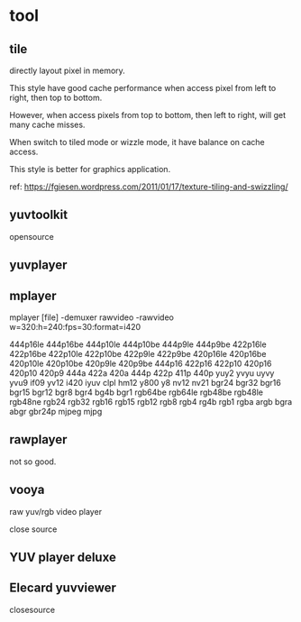 = tool =
== tile ==
directly layout pixel in memory.

This style have good cache performance when access pixel from left to right,
then top to bottom.

However, when access pixels from top to bottom, then left to right, will get
many cache misses.

When switch to tiled mode or wizzle mode, it have balance on cache access.

This style is better for graphics application.

ref:
[[https://fgiesen.wordpress.com/2011/01/17/texture-tiling-and-swizzling/]]
== yuvtoolkit ==
opensource
== yuvplayer ==

== mplayer ==
mplayer [file] -demuxer rawvideo -rawvideo w=320:h=240:fps=30:format=i420

444p16le 444p16be 444p10le 444p10be 444p9le 444p9be 422p16le 422p16be 422p10le 422p10be 422p9le 422p9be 420p16le 420p16be 420p10le 420p10be 420p9le 420p9be 444p16 422p16 422p10 420p16 420p10 420p9 444a 422a 420a 444p 422p 411p 440p yuy2 yvyu uyvy yvu9 if09 yv12 i420 iyuv clpl hm12 y800 y8 nv12 nv21 bgr24 bgr32 bgr16 bgr15 bgr12 bgr8 bgr4 bg4b bgr1 rgb64be rgb64le rgb48be rgb48le rgb48ne rgb24 rgb32 rgb16 rgb15 rgb12 rgb8 rgb4 rg4b rgb1 rgba argb bgra abgr gbr24p mjpeg mjpg

== rawplayer ==
not so good.

== vooya ==
raw yuv/rgb video player

close source

== YUV player deluxe ==
== Elecard yuvviewer ==
closesource
